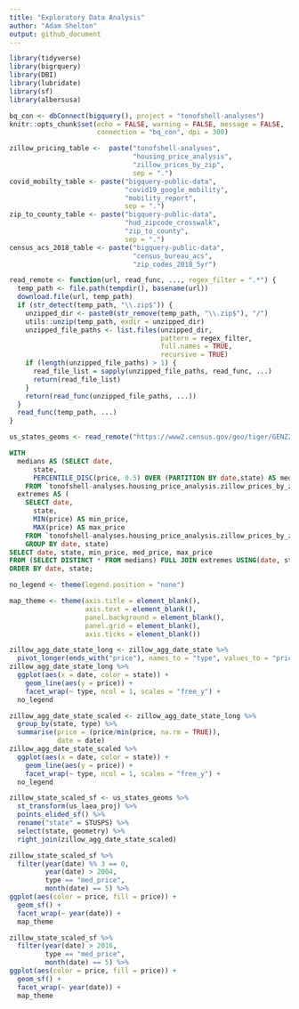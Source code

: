 ```yaml
---
title: "Exploratory Data Analysis"
author: "Adam Shelton"
output: github_document
---
```


```r
library(tidyverse)
library(bigrquery)
library(DBI)
library(lubridate)
library(sf)
library(albersusa)

bq_con <- dbConnect(bigquery(), project = "tonofshell-analyses")
knitr::opts_chunk$set(echo = FALSE, warning = FALSE, message = FALSE,
                      connection = "bq_con", dpi = 300)
```

```r
zillow_pricing_table <-  paste("tonofshell-analyses",
                               "housing_price_analysis",
                               "zillow_prices_by_zip",
                               sep = ".")
covid_mobilty_table <- paste("bigquery-public-data",
                             "covid19_google_mobility",
                             "mobility_report",
                             sep = ".")
zip_to_county_table <- paste("bigquery-public-data",
                             "hud_zipcode_crosswalk",
                             "zip_to_county",
                             sep = ".")
census_acs_2018_table <- paste("bigquery-public-data",
                               "census_bureau_acs",
                               "zip_codes_2018_5yr")
```

```r
read_remote <- function(url, read_func, ..., regex_filter = ".*") {
  temp_path <- file.path(tempdir(), basename(url))
  download.file(url, temp_path)
  if (str_detect(temp_path, "\\.zip$")) {
    unzipped_dir <- paste0(str_remove(temp_path, "\\.zip$"), "/")
    utils::unzip(temp_path, exdir = unzipped_dir)
    unzipped_file_paths <- list.files(unzipped_dir,
                                      pattern = regex_filter,
                                      full.names = TRUE,
                                      recursive = TRUE)
    if (length(unzipped_file_paths) > 1) {
      read_file_list = sapply(unzipped_file_paths, read_func, ...)
      return(read_file_list)
    }
    return(read_func(unzipped_file_paths, ...))
  }
  read_func(temp_path, ...)
}

us_states_geoms <- read_remote("https://www2.census.gov/geo/tiger/GENZ2018/shp/cb_2018_us_state_500k.zip", read_sf, regex_filter = "\\.shp$")
```


```sql
WITH
  medians AS (SELECT date,
      state,
      PERCENTILE_DISC(price, 0.5) OVER (PARTITION BY date,state) AS med_price,
    FROM `tonofshell-analyses.housing_price_analysis.zillow_prices_by_zip`),
  extremes AS (
    SELECT date,
      state,
      MIN(price) AS min_price,
      MAX(price) AS max_price
    FROM `tonofshell-analyses.housing_price_analysis.zillow_prices_by_zip`
    GROUP BY date, state)
SELECT date, state, min_price, med_price, max_price
FROM (SELECT DISTINCT * FROM medians) FULL JOIN extremes USING(date, state) 
ORDER BY date, state;
```

```r
no_legend <- theme(legend.position = "none")

map_theme <- theme(axis.title = element_blank(),
                   axis.text = element_blank(),
                   panel.background = element_blank(),
                   panel.grid = element_blank(),
                   axis.ticks = element_blank())
```

```r
zillow_agg_date_state_long <- zillow_agg_date_state %>% 
  pivot_longer(ends_with("price"), names_to = "type", values_to = "price")
zillow_agg_date_state_long %>% 
  ggplot(aes(x = date, color = state)) +
    geom_line(aes(y = price)) +
    facet_wrap(~ type, ncol = 1, scales = "free_y") +
  no_legend
```

```r
zillow_agg_date_state_scaled <- zillow_agg_date_state_long %>% 
  group_by(state, type) %>% 
  summarise(price = (price/min(price, na.rm = TRUE)),
            date = date)
zillow_agg_date_state_scaled %>% 
  ggplot(aes(x = date, color = state)) +
    geom_line(aes(y = price)) +
    facet_wrap(~ type, ncol = 1, scales = "free_y") +
  no_legend
```

```r
zillow_state_scaled_sf <- us_states_geoms %>%
  st_transform(us_laea_proj) %>%
  points_elided_sf() %>%
  rename("state" = STUSPS) %>% 
  select(state, geometry) %>% 
  right_join(zillow_agg_date_state_scaled)

zillow_state_scaled_sf %>% 
  filter(year(date) %% 3 == 0,
         year(date) > 2004,
         type == "med_price",
         month(date) == 5) %>%
ggplot(aes(color = price, fill = price)) +
  geom_sf() +
  facet_wrap(~ year(date)) +
  map_theme
```

```r
zillow_state_scaled_sf %>% 
  filter(year(date) > 2016,
         type == "med_price",
         month(date) == 5) %>%
ggplot(aes(color = price, fill = price)) +
  geom_sf() +
  facet_wrap(~ year(date)) +
  map_theme
```